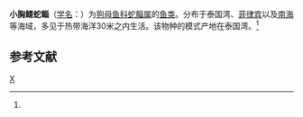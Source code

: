 {{Speciesbox 
| taxon = Saurida macropectoralis
| authority = Shindo et Yamada, 1972<ref name='id5510'>{{cite web| url =http://www.bioinfo.cn/db05/BjdwSpecies.php?action=view&id=5510| title =小胸鳍蛇鲻| work =中国动物物种编目数据库| publisher =中国科学院微生物研究所| author =中国科学院动物研究所| accessdate =2009-04-11| deadurl =yes| archiveurl =https://web.archive.org/web/20160305002508/http://www.bioinfo.cn/db05/BjdwSpecies.php?action=view&id=5510| archivedate =2016-03-05}}</ref>
}}

'''小胸鳍蛇鲻'''（[[学名|学名]]：{{lang|la|''Saurida macropectoralis''}}）为[[狗母鱼科|狗母鱼科]][[蛇鲻属|蛇鲻属]]的[[鱼类|鱼类]]。分布于泰国湾、[[菲律宾|菲律宾]]以及[[南海|南海]]等海域，多见于热带海洋30米之内生活。该物种的模式产地在泰国湾。<ref name='id5510'/>

== 参考文献 ==
{{reflist}}

{{Taxonbar|from=Q10960056}}

[[Category:蛇鲻属|X]]